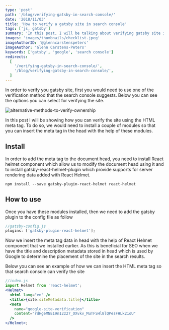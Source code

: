 ```yaml
---
type: 'post'
path: '/blog/verifying-gatsby-in-search-console/'
date: '2018/11/03'
title: 'How to verify a gatsby site in search console'
tags: ['js, gatsby']
summary: 'In this post, I will be talking about verifying gatsby site in search console'
images: 'images/thumbnails/checklist.jpeg'
imageAuthorID: '@glenncarstenspeters'
imageAuthor: 'Glenn Carstens-Peters'
keywords: ['gatsby', 'google', 'search console']
redirects:
  [
    '/verifying-gatsby-in-search-console/',
    '/blog/verifying-gatsby-in-search-console/',
  ]
---
```


In order to verify you gatsby site, first you would need to use one of the verification method that the search console suggests. Below you can see the options you can select for verifying the site.

![alternative-methods-to-verify-ownership](./search-console.jpg)

In this post I will be showing how you can verify the site using the HTML meta tag. To do so, we would need to install a couple of modules so that you can insert the meta tag in the head with the help of these modules.

## Install

In order to add the meta tag to the document head, you need to install React helmet component which allow us to modify the document head using it and to install gatsby-react-helmet-plugin which provide supports for server rendering data added with React Helmet.

```shell
npm install --save gatsby-plugin-react-helmet react-helmet
```

## How to use

Once you have these modules installed, then we need to add the gatsby plugin to the config file as follow

```javascript
//gatsby-config.js
plugins: ['gatsby-plugin-react-helmet'];
```

Now we insert the meta tag data in head with the help of React Helmet component that we installed earlier. As this is beneficial for SEO when we have the title and description metadata stored in head which is used by Google to determine the placement of the site in the search results.

Below you can see an example of how we can insert the HTML meta tag so that search console can verify the site

```jsx
//index.js
import Helmet from 'react-helmet';
<Helmet>
  <html lang="en" />
  <title>{site.siteMetadata.title}</title>
  <meta
    name="google-site-verification"
    content="rdHgeMNE19n12z27_OXvkv_MuTFSHl8lQPesFHLk21oU"
  />
</Helmet>;
```
